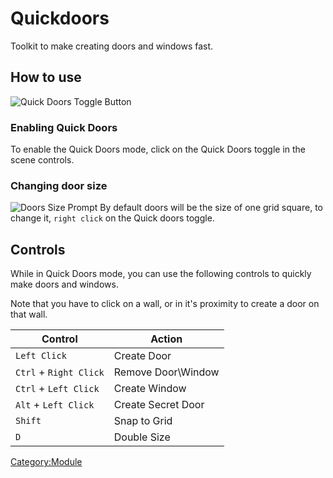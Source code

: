
# Quickdoors

Toolkit to make creating doors and windows fast.

## How to use

![Quick Doors Toggle Button](Qdbtn.png "Quick Doors Toggle Button")

### Enabling Quick Doors

To enable the Quick Doors mode, click on the Quick Doors toggle in the
scene controls.

### Changing door size

![Doors Size Prompt](Qdsize.png "Doors Size Prompt") By default doors
will be the size of one grid square, to change it, `right click` on the
Quick doors toggle.

## Controls

While in Quick Doors mode, you can use the following controls to quickly
make doors and windows.

Note that you have to click on a wall, or in it's proximity to create a
door on that wall.

| **Control**            | **Action**          |
| ---------------------- | ------------------- |
| `Left Click`           | Create Door         |
| `Ctrl` + `Right Click` | Remove Door\\Window |
| `Ctrl` + `Left Click`  | Create Window       |
| `Alt` + `Left Click`   | Create Secret Door  |
| `Shift`                | Snap to Grid        |
| `D`                    | Double Size         |

[Category:Module](Category:Module "wikilink")
